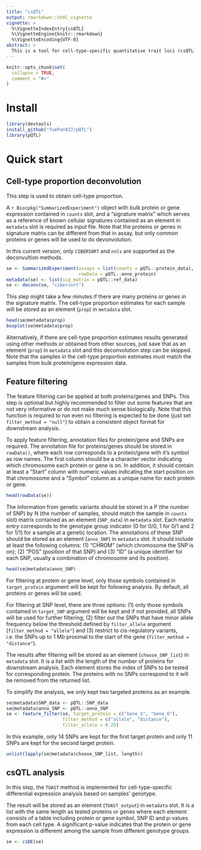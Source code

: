 ```yaml
---
title: "csQTL"
output: rmarkdown::html_vignette
vignette: >
  %\VignetteIndexEntry{csQTL}
  %\VignetteEngine{knitr::rmarkdown}
  %\VignetteEncoding{UTF-8}
abstract: >
  This is a tool for cell-type-specific quantitative trait loci (csQTL) analysis, which may be used in proteomics (pQTL) or gene expression (eQTL) to investigate the genetic variations linked to gene expression at the protein or mRNA level.
---
```


```r
knitr::opts_chunk$set(
  collapse = TRUE,
  comment = "#>"
)
```

# Install

```r
library(devtools)
install_github("YuePan027/pQTL")
library(pQTL)
```

# Quick start

## Cell-type proportion deconvolution 

This step is used to obtain cell-type proportion. 

A `r Biocpkg("SummarizedExperiment")` object with bulk protein or gene expression contained in `counts` slot, and a "signature matrix" which serves as a reference of known cellular signatures contained as an element in `metadata` slot is required as input file. Note that the proteins or genes in signature matrix can be different from that in assay, but only common proteins or genes will be used to do devonvolution. 

In this current version, only `CIBERSORT` and `nnls` are supported as the deconvultion methods.

```r
se <- SummarizedExperiment(assays = list(counts = pQTL::protein_data),
                           rowData = pQTL::anno_protein)
metadata(se) <- list(sig_matrix = pQTL::ref_data)
se <- deconv(se, "cibersort")
```

This step might take a few minutes if there are many proteins or genes in the signature matrix. The cell-type proportion estimates for each sample will be stored as an element (`prop`) in `metadata` slot.

```r
head(se@metadata$prop)
boxplot(se@metadata$prop)
```

Alternatively, if there are cell-type proportion estimates results generated using other methods or obtained from other sources, just save that as an element (`prop`) in `metadata` slot and this deconvolution step can be skipped. Note that the samples in the cell-type proportion estimates must match the samples from bulk protein/gene expression data.


## Feature filtering

The feature filtering can be applied at both proteins/genes and SNPs. This step is optional but highly recommended to filter out some features that are not very informative or do not make much sense biologically. Note that this function is required to run even no filtering is expected to be done (just set `filter_method = "null"`) to obtain a consistent object format for downstream analysis.

To apply feature filtering, annotation files for protein/gene and SNPs are required. 
The annotation file for proteins/genes should be stored in `rowData()`, where each row corresponds to a protein/gene with it's symbol as row names. The first column should be a character vector indicating which chromosome each protein or gene is on. In addition, it should contain at least a "Start" column with numeric values indicating the start position on that chromosome and a "Symbol" column as a unique name for each protein or gene.

```r
head(rowData(se))
```

The information from genetic variants should be stored in a P (the number of SNP) by N (the number of samples, should match the sample in `counts` slot) matrix contained as an element (`SNP_data`) in `metadata` slot. Each matrix entry corresponds to the genotype group indicator (0 for 0/0, 1 for 0/1 and 2 for 1/1) for a sample at a genetic location. The annotations of these SNP should be stored as an element (`anno_SNP`) in `metadata` slot. It should include at least the following columns:  (1) "CHROM" (which chromosome the SNP is on); (2) "POS" (position of that SNP) and (3) "ID" (a unique identifier for each SNP, usually a combination of chromosome and its position).

```r
head(se@metadata$anno_SNP)
```

For filtering at protein or gene level, only those symbols contained in `target_protein` argument will be kept for following analysis. By default, all proteins or genes will be used.

For filtering at SNP level, there are three options: (1) only those symbols contained in `target_SNP` argument will be kept and if not provided, all SNPs will be used for further filtering; (2) filter out the SNPs that have minor allele frequency below the threshold defined by `filter_allele` argument (`filter_method = "allele"`) and (3) restrict to cis-regulatory variants, i.e. the SNPs up to 1 Mb proximal to the start of the gene (`filter_method = "distance"`).

The results after filtering will be stored as an element (`choose_SNP_list`) in `metadata` slot. It is a list with the length of the number of proteins for downstream analysis. Each element stores the index of SNPs to be tested for corresponding protein. The proteins with no SNPs correspond to it will be removed from the returned list.

To simplify the analysis, we only kept two targeted proteins as an example.

```r
se@metadata$SNP_data <- pQTL::SNP_data
se@metadata$anno_SNP <- pQTL::anno_SNP
se <- feature_filter(se, target_protein = c("Gene_5", "Gene_6"), 
                     filter_method = c("allele", "distance"), 
                     filter_allele = 0.25)           
```

In this example, only 14 SNPs are kept for the first target protein and only 11 SNPs are kept for the second target protein.

```r
unlist(lapply(se@metadata$choose_SNP_list, length))
```


## csQTL analysis

In this step, the `TOAST` method is implemented for cell-type-specific differential expression analysis based on samples' genotype. 

The result will be stored as an element (`TOAST_output`) in `metadata` slot. It is a list with the same length as tested proteins or genes where each element consists of a table including protein or gene symbol, SNP ID and p-values from each cell type. A significant p-value indicates that the protein or gene expression is differemt among the sample from different genotype groups.

```r
se <- csDE(se)
```

